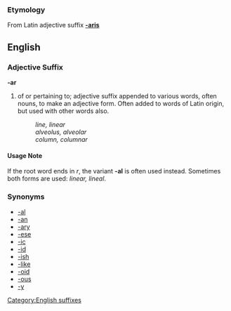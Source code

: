 ===Etymology===
From Latin adjective suffix '''[[-aris]]'''

==English==
===Adjective Suffix===
[[Category:English suffixes]]
'''-ar'''

# of or pertaining to; adjective suffix appended to various words, often nouns, to make an adjective form.  Often added to words of Latin origin, but used with other words also.
#: ''line, linear''
#: ''alveolus, alveolar''
#: ''column, columnar''

====Usage Note====
If the root word ends in ''r'', the variant '''-al''' is often used instead.  Sometimes both forms are used: ''linear, lineal''.

===Synonyms===
*[[-al]]
*[[-an]]
*[[-ary]]
*[[-ese]]
*[[-ic]]
*[[-id]]
*[[-ish]]
*[[-like]]
*[[-oid]]
*[[-ous]]
*[[-y]]